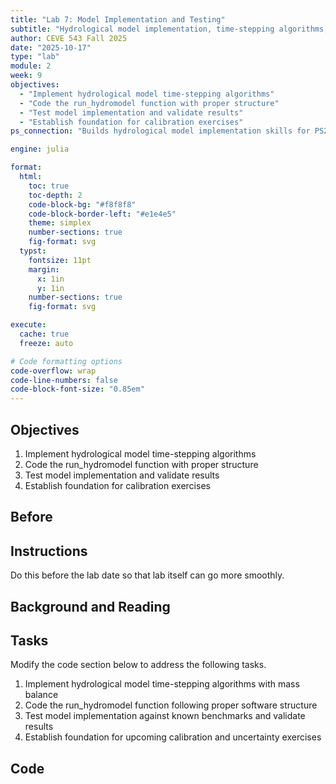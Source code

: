 ```yaml
---
title: "Lab 7: Model Implementation and Testing"
subtitle: "Hydrological model implementation, time-stepping algorithms, validation strategies"
author: CEVE 543 Fall 2025
date: "2025-10-17"
type: "lab"
module: 2
week: 9
objectives:
  - "Implement hydrological model time-stepping algorithms"
  - "Code the run_hydromodel function with proper structure"
  - "Test model implementation and validate results"
  - "Establish foundation for calibration exercises"
ps_connection: "Builds hydrological model implementation skills for PS2 Task 1 (implementing and testing the snowmelt-runoff model)"

engine: julia

format:
  html:
    toc: true
    toc-depth: 2
    code-block-bg: "#f8f8f8"
    code-block-border-left: "#e1e4e5"
    theme: simplex
    number-sections: true
    fig-format: svg
  typst:
    fontsize: 11pt
    margin: 
      x: 1in
      y: 1in
    number-sections: true
    fig-format: svg

execute: 
  cache: true
  freeze: auto

# Code formatting options
code-overflow: wrap
code-line-numbers: false
code-block-font-size: "0.85em"
---
```


## Objectives

1. Implement hydrological model time-stepping algorithms
1. Code the run_hydromodel function with proper structure
1. Test model implementation and validate results
1. Establish foundation for calibration exercises

## Before

::: {.callout-important}
## Instructions

Do this before the lab date so that lab itself can go more smoothly.
:::

## Background and Reading

<!-- Content will be added here -->

## Tasks

Modify the code section below to address the following tasks.

1. Implement hydrological model time-stepping algorithms with mass balance
1. Code the run_hydromodel function following proper software structure
1. Test model implementation against known benchmarks and validate results
1. Establish foundation for upcoming calibration and uncertainty exercises

## Code

